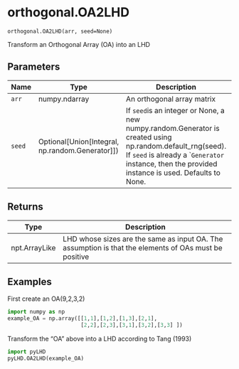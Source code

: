 # orthogonal.OA2LHD { #pyLHD.orthogonal.OA2LHD }

`orthogonal.OA2LHD(arr, seed=None)`

Transform an Orthogonal Array (OA) into an LHD

## Parameters

| Name   | Type                                                | Description                                                                                                                                                                                                     | Default    |
|--------|-----------------------------------------------------|-----------------------------------------------------------------------------------------------------------------------------------------------------------------------------------------------------------------|------------|
| `arr`  | numpy.ndarray                                       | An orthogonal array matrix                                                                                                                                                                                      | _required_ |
| `seed` | Optional\[Union\[Integral, np.random.Generator\]\]) | If `seed`is an integer or None, a new numpy.random.Generator is created using np.random.default_rng(seed).  If `seed` is already a ``Generator` instance, then the provided instance is used. Defaults to None. | `None`     |

## Returns

| Type          | Description                                                                                           |
|---------------|-------------------------------------------------------------------------------------------------------|
| npt.ArrayLike | LHD whose sizes are the same as input OA. The assumption is that the elements of OAs must be positive |

## Examples



First create an OA(9,2,3,2)
```python
import numpy as np
example_OA = np.array([[1,1],[1,2],[1,3],[2,1],
                       [2,2],[2,3],[3,1],[3,2],[3,3] ])
```
Transform the "OA" above into a LHD according to Tang (1993)
```python
import pyLHD
pyLHD.OA2LHD(example_OA)      
```